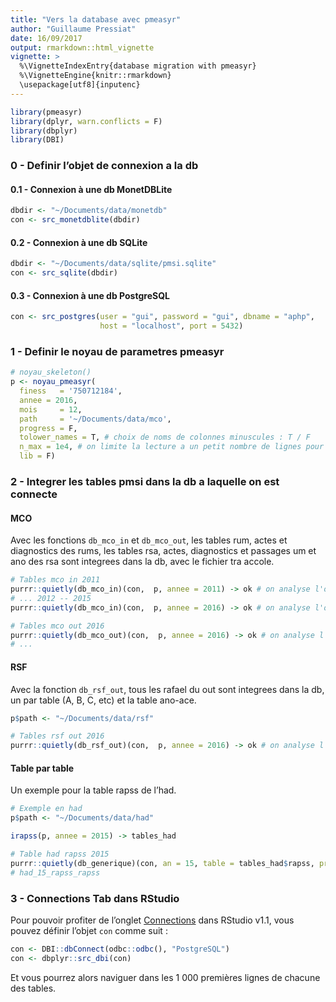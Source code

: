 ---
title: "Vers la database avec pmeasyr"
author: "Guillaume Pressiat"
date: 16/09/2017
output: rmarkdown::html_vignette
vignette: >
  %\VignetteIndexEntry{database migration with pmeasyr}
  %\VignetteEngine{knitr::rmarkdown}
  \usepackage[utf8]{inputenc}
---

```{r  eval = F}
library(pmeasyr)
library(dplyr, warn.conflicts = F)
library(dbplyr)
library(DBI)
```

### 0 - Definir l'objet de connexion a la db

#### 0.1 - Connexion à une db MonetDBLite

```{r eval = F}
dbdir <- "~/Documents/data/monetdb"
con <- src_monetdblite(dbdir)
```

#### 0.2 - Connexion à une db SQLite


```{r eval = F}
dbdir <- "~/Documents/data/sqlite/pmsi.sqlite"
con <- src_sqlite(dbdir)
```


#### 0.3 - Connexion à une db PostgreSQL


```{r eval = F}
con <- src_postgres(user = "gui", password = "gui", dbname = "aphp",
                    host = "localhost", port = 5432)
```


### 1 - Definir le noyau de parametres pmeasyr

```{r, eval = F}
# noyau_skeleton()
p <- noyau_pmeasyr(
  finess   = '750712184',
  annee = 2016,
  mois     = 12,
  path     = '~/Documents/data/mco',
  progress = F, 
  tolower_names = T, # choix de noms de colonnes minuscules : T / F
  n_max = 1e4, # on limite la lecture a un petit nombre de lignes pour tester d'abord
  lib = F)
```


### 2 - Integrer les tables pmsi dans la db a laquelle on est connecte


#### MCO

Avec les fonctions `db_mco_in` et `db_mco_out`, les tables rum, actes et diagnostics des rums, les tables rsa, actes, diagnostics et passages um et ano des rsa sont integrees dans la db, avec le fichier tra accole.

```{r, eval = F}
# Tables mco in 2011
purrr::quietly(db_mco_in)(con,  p, annee = 2011) -> ok # on analyse l'objet ok ensuite : ok ?
# ... 2012 -- 2015
purrr::quietly(db_mco_in)(con,  p, annee = 2016) -> ok # on analyse l'objet ok ensuite : ..

# Tables mco out 2016
purrr::quietly(db_mco_out)(con,  p, annee = 2016) -> ok # on analyse l'objet ok ensuite : ..
# ...
```

#### RSF

Avec la fonction `db_rsf_out`, tous les rafael du out sont integrees dans la db, un par table (A, B, C, etc) et la table ano-ace.

```{r, eval = F}


p$path <- "~/Documents/data/rsf"

# Tables rsf out 2016
purrr::quietly(db_rsf_out)(con,  p, annee = 2016) -> ok # on analyse l'objet ok ensuite : ..
```



#### Table par table

Un exemple pour la table rapss de l'had.

```{r, eval = F}
# Exemple en had
p$path <- "~/Documents/data/had"

irapss(p, annee = 2015) -> tables_had

# Table had rapss 2015
purrr::quietly(db_generique)(con, an = 15, table = tables_had$rapss, prefix = 'had', suffix =  'rapss_rapss') -> ok
# had_15_rapss_rapss
```

### 3 - Connections Tab dans RStudio

Pour pouvoir profiter de l'onglet [Connections](https://db.rstudio.com) dans RStudio v1.1, vous pouvez définir l'objet `con` comme suit :

```{r, eval = F}
con <- DBI::dbConnect(odbc::odbc(), "PostgreSQL")
con <- dbplyr::src_dbi(con)
```

Et vous pourrez alors naviguer dans les 1 000 premières lignes de chacune des tables.
